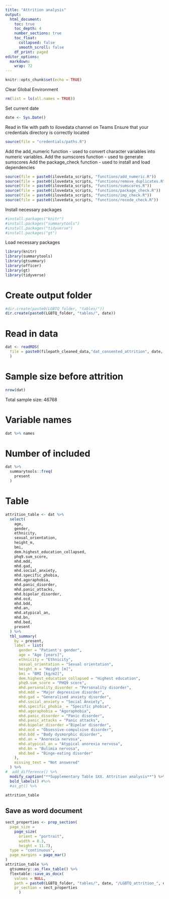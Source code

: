 ```yaml
---
title: "Attrition analysis"
output:
  html_document:
    toc: true
    toc_depth: 4
    number_sections: true
    toc_float:
      collapsed: false
      smooth_scroll: false
    df_print: paged
editor_options: 
  markdown: 
    wrap: 72
---
```


```r
knitr::opts_chunk$set(echo = TRUE)
```

Clear Global Environment

```r
rm(list = ls(all.names = TRUE)) 
```

Set current date

```r
date <- Sys.Date()
```

Read in file with path to ilovedata channel on Teams Ensure that your
credentials directory is correctly located

```r
source(file = "credentials/paths.R")
```

Add the add_numeric function - used to convert character variables into
numeric variables. Add the sumscores function - used to generate
sumscores Add the package_check function - used to install and load
dependencies

```r
source(file = paste0(ilovedata_scripts, "functions/add_numeric.R"))
source(file = paste0(ilovedata_scripts, "functions/remove_duplicates.R"))
source(file = paste0(ilovedata_scripts, "functions/sumscores.R"))
source(file = paste0(ilovedata_scripts, "functions/package_check.R"))
source(file = paste0(ilovedata_scripts, "functions/imp_check.R"))
source(file = paste0(ilovedata_scripts, "functions/recode_check.R"))
```

Install necessary packages

```r
#install.packages("knitr")
#install.packages("summarytools")
#install.packages("tidyverse")
#install.packages("gt")
```

Load necessary packages

```r
library(knitr)
library(summarytools)
library(gtsummary)
library(officer)
library(gt)
library(tidyverse)
```

# Create output folder

```r
#dir.create(paste0(LGBTQ_folder, "tables/"))
dir.create(paste0(LGBTQ_folder, "tables/", date))
```

# Read in data

```r
dat <- readRDS(
  file = paste0(filepath_cleaned_data,"dat_consented_attrition", date, ".rds")
  )
```

# Sample size before attrition

```r
nrow(dat)
```

Total sample size: 46768

# Variable names

```r
dat %>% names
```

# Number of included

```r
dat %>%
  summarytools::freq(
    present
  )
```

# Table

```r
attrition_table <- dat %>%
  select(
    age,
    gender,
    ethnicity,
    sexual_orientation,
    height_m,
    bmi,
    dem.highest_education_collapsed,
    phq9.sum_score,
    mhd.mdd,
    mhd.gad,
    mhd.social_anxiety,
    mhd.specific_phobia,
    mhd.agoraphobia,
    mhd.panic_disorder,
    mhd.panic_attacks,
    mhd.bipolar_disorder,
    mhd.ocd,
    mhd.bdd,
    mhd.an,
    mhd.atypical_an,
    mhd.bn,
    mhd.bed,
    present
  ) %>%
  tbl_summary(
    by = present,
    label = list(
      gender = "Patient's gender",
      age = "Age [years]",
      ethnicity = "Ethnicity",
      sexual_orientation = "Sexual orientation",
      height_m = "Height [m]",
      bmi = "BMI [kg/m2]",
      dem.highest_education_collapsed = "Highest education",
      phq9.sum_score = "PHQ9 score",
      mhd.personality_disorder = "Personality disorder",
      mhd.mdd = "Major depressive disorder",
      mhd.gad = "Generalised anxiety disorder",
      mhd.social_anxiety = "Social Anxiety",
      mhd.specific_phobia_ = "Specific phobia",
      mhd.agoraphobia = "Agoraphobia",
      mhd.panic_disorder = "Panic disorder",
      mhd.panic_attacks = "Panic attacks",
      mhd.bipolar_disorder ="Bipolar disorder",
      mhd.ocd = "Obsessive-compulsive disorder",
      mhd.bdd = "Body dysmorphic disorder",
      mhd.an = "Anorexia nervosa", 
      mhd.atypical_an = "Atypical anorexia nervosa",
      mhd.bn = "Bulimia nervosa",
      mhd.bed = "Binge-eating disorder"
    ),
    missing_text = "Not answered"
  ) %>%
#  add_difference() %>%
  modify_caption("**Supplementary Table SXX. Attrition analysis**") %>%
  bold_labels() #%>%
  #as_gt() %>%

attrition_table
```

## Save as word document

```r
sect_properties <- prop_section(
  page_size =
    page_size(
      orient = "portrait",
      width = 8.3,
      height = 11.7),
  type = "continuous",
  page_margins = page_mar()
)
attrition_table %>%
  gtsummary::as_flex_table() %>%
  flextable::save_as_docx(
    values = NULL,
    path = paste0(LGBTQ_folder, "tables/", date, "/LGBTQ_attrition_", date, ".docx"),
    pr_section = sect_properties
      )
```